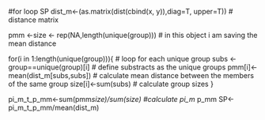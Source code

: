 #for loop SP
dist_m<-(as.matrix(dist(cbind(x, y)),diag=T, upper=T)) # distance matrix


pmm <-size <- rep(NA,length(unique(group))) # in this object i am saving the mean distance


for(i in 1:length(unique(group))){  # loop for each unique group
 subs <- group==unique(group)[i] # define substracts as the unique groups
pmm[i]<-mean(dist_m[subs,subs]) # calculate mean distance between the members of the same group
size[i]<-sum(subs) # calculate group sizes
}


pi_m_t_p_mm<-sum(pmm*size)/sum(size)   #calculate pi_m * p_mm
SP<-pi_m_t_p_mm/mean(dist_m)
